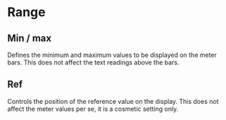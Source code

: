 # Range
## Min / max
Defines the minimum and maximum values to be displayed on the meter bars. 
This does not affect the text readings above the bars.

## Ref
Controls the position of the reference value on the display. 
This does not affect the meter values per se, it is a cosmetic setting only.
